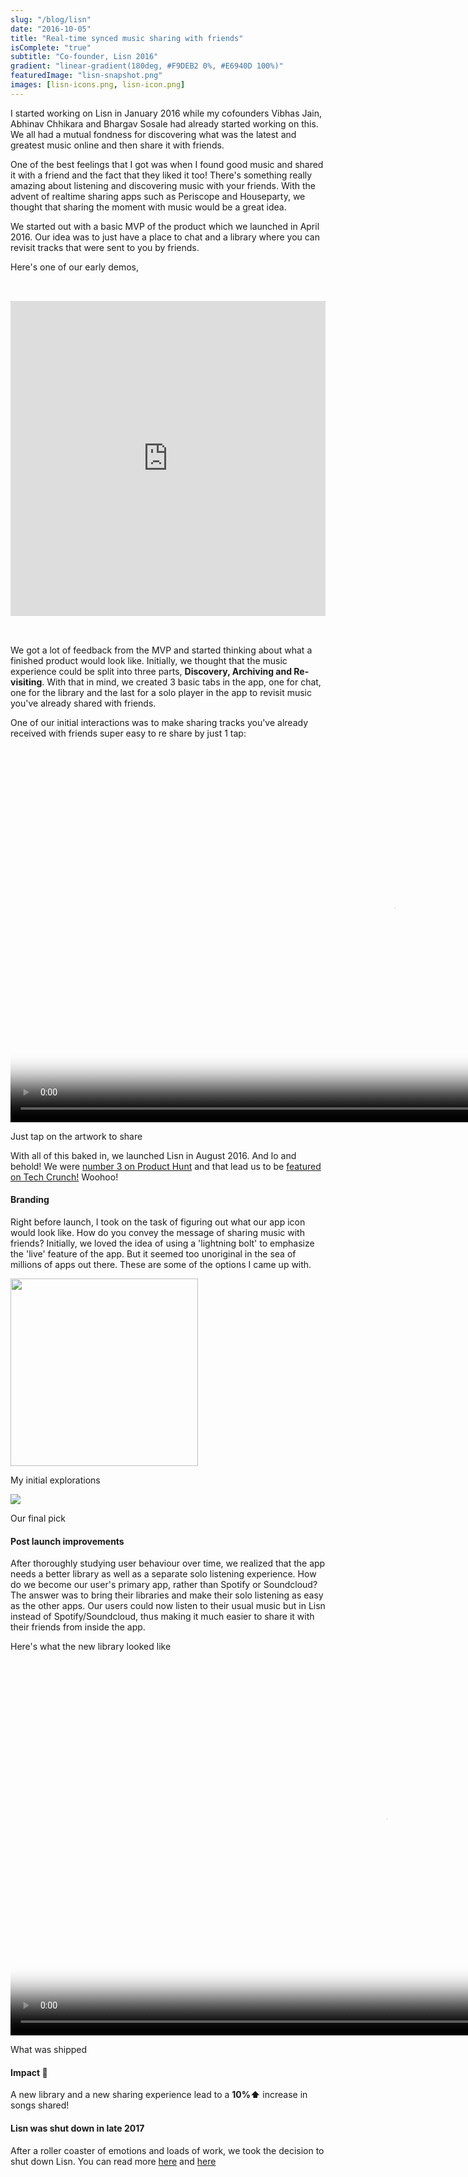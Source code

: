 ```yaml
---
slug: "/blog/lisn"
date: "2016-10-05"
title: "Real-time synced music sharing with friends"
isComplete: "true"
subtitle: "Co-founder, Lisn 2016"
gradient: "linear-gradient(180deg, #F9DEB2 0%, #E6940D 100%)"
featuredImage: "lisn-snapshot.png"
images: [lisn-icons.png, lisn-icon.png]
---
```


I started working on Lisn in January 2016 while my cofounders Vibhas Jain, Abhinav Chhikara and Bhargav Sosale had already started working on this. We all had a mutual fondness for discovering what was the latest and greatest music online and then share it with friends.

One of the best feelings that I got was when I found good music and shared it with a friend and the fact that they liked it too! There's something really amazing about listening and discovering music with your friends. With the advent of realtime sharing apps such as Periscope and Houseparty, we thought that sharing the moment with music would be a great idea.

We started out with a basic MVP of the product which we launched in April 2016. Our idea was to just have a place to chat and a library where you can revisit tracks that were sent to you by friends.

Here's one of our early demos, 

<iframe src="http://fast.wistia.net/embed/iframe/spfz80bmpr" allowtransparency="true" frameborder="0" scrolling="no" class="wistia_embed" name="wistia_embed" allowfullscreen="allowfullscreen" mozallowfullscreen="mozallowfullscreen" webkitallowfullscreen="webkitallowfullscreen" oallowfullscreen="oallowfullscreen" msallowfullscreen="msallowfullscreen" width="100%" height="504" style="margin:32px auto">
</iframe>

We got a lot of feedback from the MVP and started thinking about what a finished product would look like. Initially, we thought that the music experience could be split into three parts, **Discovery, Archiving and Re-visiting**. With that in mind, we created 3 basic tabs in the app, one for chat, one for the library and the last for a solo player in the app to revisit music you've already shared with friends. 

One of our initial interactions was to make sharing tracks you've already received with friends super easy to re share by just 1 tap: 
 
<div className = "blog-content-image-container">
<video className="blog-content-video" height="600px" playsinline webkit-playsinline="" poster="https://thumbs.gfycat.com/AccomplishedThirstyGar-poster.jpg" loop autoplay muted>
<source id="webmSource" src="https://zippy.gfycat.com/AccomplishedThirstyGar.webm" type="video/webm" />
<source id="mp4Source" src="https://zippy.gfycat.com/AccomplishedThirstyGar.mp4" type="video/mp4" />
</video>
</div>
<p className="image-caption">Just tap on the artwork to share</p>

With all of this baked in, we launched Lisn in August 2016. And lo and behold! We were [number 3 on Product Hunt](https://www.producthunt.com/posts/lisn) and that lead us to be [featured on Tech Crunch!](https://techcrunch.com/2016/08/23/lisns-new-app-lets-you-stream-songs-for-your-friends-while-chatting/) Woohoo! 

#### Branding
Right before launch, I took on the task of figuring out what our app icon would look like. How do you convey the message of sharing music with friends? Initially, we loved the idea of using a 'lightning bolt' to emphasize the 'live' feature of the app. But it seemed too unoriginal in the sea of millions of apps out there. These are some of the options I came up with. 

<div className = "blog-content-image-container">
<img src={props.images[0].publicURL} className="blog-content-image" style="max-width:100%; height: 300px; object-fit:contain" />
</div>
<p className="image-caption">My initial explorations</p>

<div className = "blog-content-image-container">
<img src={props.images[1].publicURL} className="blog-content-image" />
</div>
<p className="image-caption">Our final pick</p>


#### Post launch improvements

After thoroughly studying user behaviour over time, we realized that the app needs a better library as well as a separate solo listening experience. How do we become our user's primary app, rather than Spotify or Soundcloud? The answer was to bring their libraries and make their solo listening as easy as the other apps. Our users could now listen to their usual music but in Lisn instead of Spotify/Soundcloud, thus making it much easier to share it with their friends from inside the app. 

Here's what the new library looked like

<div className="blog-content-image-container">
<video className="blog-content-video" playsinline webkit-playsinline="" poster="https://thumbs.gfycat.com/JauntyWellwornCony-poster.jpg" autoplay loop muted height="600px">
<source id="webmSource" src="https://fat.gfycat.com/JauntyWellwornCony.webm" type="video/webm"/>
<source id="mp4Source" src="https://fat.gfycat.com/JauntyWellwornCony.mp4" type="video/mp4" />
</video>
</div>
<p className="image-caption">What was shipped</p>

#### Impact 🍪
A new library and a new sharing experience lead to a **10%⬆️** increase in songs shared!

#### Lisn was shut down in late 2017
After a roller coaster of emotions and loads of work, we took the decision to shut down Lisn. You can read more [here](https://medium.com/@abhinavchhikara/were-shutting-down-lisn-84758dfce2c4) and [here](https://www.techinasia.com/music-app-lisn-shutdown-insights-from-failed-startups)